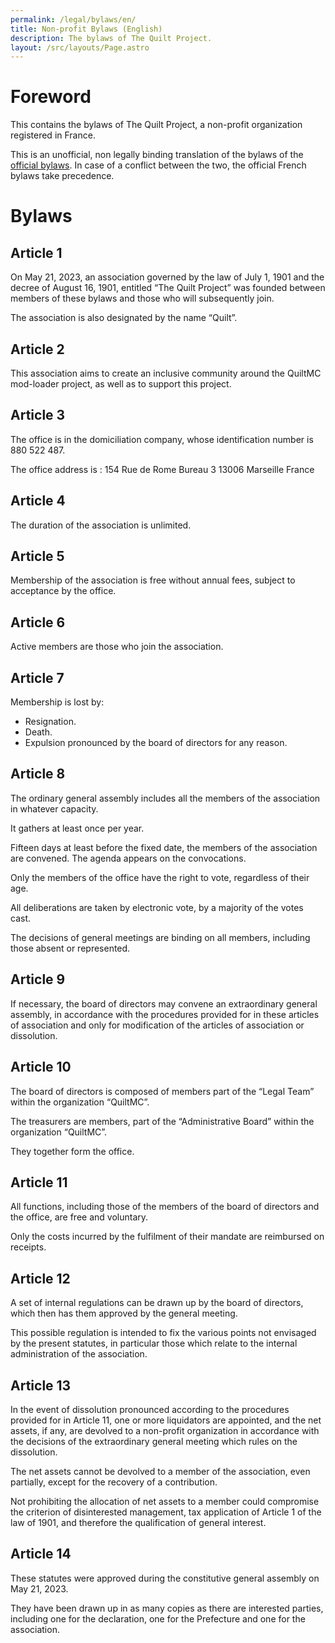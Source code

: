 ```yaml
---
permalink: /legal/bylaws/en/
title: Non-profit Bylaws (English)
description: The bylaws of The Quilt Project.
layout: /src/layouts/Page.astro
---
```


# Foreword

This contains the bylaws of The Quilt Project, a non-profit organization registered in France.

This is an unofficial, non legally binding translation of the bylaws of the [official bylaws](/en/legal/bylaws/fr/).
In case of a conflict between the two, the official French bylaws take precedence.

# Bylaws

## Article 1

On May 21, 2023, an association governed by the law of July 1, 1901 and the decree of August 16, 1901, entitled “The Quilt Project” was founded between members of these bylaws and those who will subsequently join.

The association is also designated by the name “Quilt”.


## Article 2
This association aims to create an inclusive community around the QuiltMC mod-loader project, as well as to support this project.

## Article 3
The office is in the domiciliation company, whose identification number is 880 522 487.

The office address is :
154 Rue de Rome
Bureau 3
13006 Marseille
France

## Article 4
The duration of the association is unlimited.

## Article 5
Membership of the association is free without annual fees, subject to acceptance by the office.

## Article 6
Active members are those who join the association.

## Article 7
Membership is lost by:
- Resignation.
- Death.
- Expulsion pronounced by the board of directors for any reason.

## Article 8
The ordinary general assembly includes all the members of the association in whatever capacity.

It gathers at least once per year.

Fifteen days at least before the fixed date, the members of the association are convened. The agenda appears on the convocations.

Only the members of the office have the right to vote, regardless of their age.

All deliberations are taken by electronic vote, by a majority of the votes cast.

The decisions of general meetings are binding on all members, including those absent or represented.

## Article 9
If necessary, the board of directors may convene an extraordinary general assembly, in accordance with the procedures provided for in these articles of association and only for modification of the articles of association or dissolution.

## Article 10
The board of directors is composed of members part of the “Legal Team” within the organization “QuiltMC”.

The treasurers are members, part of the “Administrative Board” within the organization “QuiltMC”.

They together form the office.

## Article 11
All functions, including those of the members of the board of directors and the office, are free and voluntary.

Only the costs incurred by the fulfilment of their mandate are reimbursed on receipts.

## Article 12

A set of internal regulations can be drawn up by the board of directors, which then has them approved by the general meeting.

This possible regulation is intended to fix the various points not envisaged by the present statutes, in particular those which relate to the internal administration of the association.

## Article 13

In the event of dissolution pronounced according to the procedures provided for in Article 11, one or more liquidators are appointed, and the net assets, if any, are devolved to a non-profit organization in accordance with the decisions of the extraordinary general meeting which rules on the dissolution.

The net assets cannot be devolved to a member of the association, even partially, except for the recovery of a contribution.

Not prohibiting the allocation of net assets to a member could compromise the criterion of disinterested management, tax application of Article 1 of the law of 1901, and therefore the qualification of general interest.

## Article 14

These statutes were approved during the constitutive general assembly on May 21, 2023.

They have been drawn up in as many copies as there are interested parties, including one for the declaration, one for the Prefecture and one for the association.
